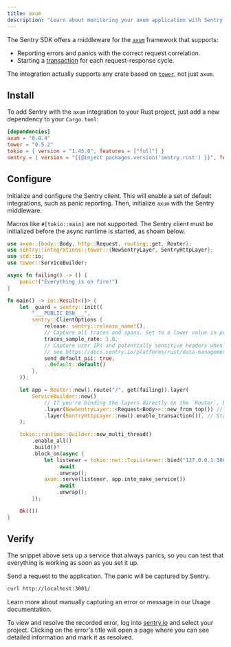 ```yaml
---
title: axum
description: "Learn about monitoring your axum application with Sentry."
---
```


The Sentry SDK offers a middleware for the [`axum`](https://github.com/tokio-rs/axum) framework that supports:

- Reporting errors and panics with the correct request correlation.
- Starting a [transaction](https://docs.sentry.io/concepts/key-terms/tracing/) for each request-response cycle.

The integration actually supports any crate based on [`tower`](https://github.com/tower-rs/tower), not just `axum`.

## Install

To add Sentry with the `axum` integration to your Rust project, just add a new dependency to your `Cargo.toml`:

```toml {filename:Cargo.toml} 
[dependencies]
axum = "0.8.4"
tower = "0.5.2"
tokio = { version = "1.45.0", features = ["full"] }
sentry = { version = "{{@inject packages.version('sentry.rust') }}", features = ["tower-axum-matched-path"] }
```

## Configure

Initialize and configure the Sentry client. This will enable a set of default integrations, such as panic reporting.
Then, initialize `axum` with the Sentry middleware.

<Alert level="warning">

Macros like `#[tokio::main]` are not supported. The Sentry client must be initialized before the async runtime is started, as shown below.

</Alert>

```rust {filename:main.rs}
use axum::{body::Body, http::Request, routing::get, Router};
use sentry::integrations::tower::{NewSentryLayer, SentryHttpLayer};
use std::io;
use tower::ServiceBuilder;

async fn failing() -> () {
    panic!("Everything is on fire!")
}

fn main() -> io::Result<()> {
    let _guard = sentry::init((
        "___PUBLIC_DSN___",
        sentry::ClientOptions {
            release: sentry::release_name!(),
            // Capture all traces and spans. Set to a lower value in production.
            traces_sample_rate: 1.0,
            // Capture user IPs and potentially sensitive headers when using HTTP server integrations
            // see https://docs.sentry.io/platforms/rust/data-management/data-collected for more info
            send_default_pii: true,
            ..Default::default()
        },
    ));

    let app = Router::new().route("/", get(failing)).layer(
        ServiceBuilder::new()
            // If you're binding the layers directly on the `Router`, bind them in the opposite order, otherwise you might run into a memory leak.
            .layer(NewSentryLayer::<Request<Body>>::new_from_top()) // Bind a new Hub per request, to ensure correct error <> request correlation
            .layer(SentryHttpLayer::new().enable_transaction()), // Start a transaction (Sentry root span) for each request
    );

    tokio::runtime::Builder::new_multi_thread()
        .enable_all()
        .build()?
        .block_on(async {
            let listener = tokio::net::TcpListener::bind("127.0.0.1:3001")
                .await
                .unwrap();
            axum::serve(listener, app.into_make_service())
                .await
                .unwrap();
        });

    Ok(())
}
```

## Verify

The snippet above sets up a service that always panics, so you can test that everything is working as soon as you set it up.

Send a request to the application. The panic will be captured by Sentry.

```bash
curl http://localhost:3001/
```

<Alert>

Learn more about manually capturing an error or message in our <PlatformLink to="/usage/">Usage documentation</PlatformLink>.

</Alert>

To view and resolve the recorded error, log into [sentry.io](https://sentry.io) and select your project. Clicking on the error's title will open a page where you can see detailed information and mark it as resolved.